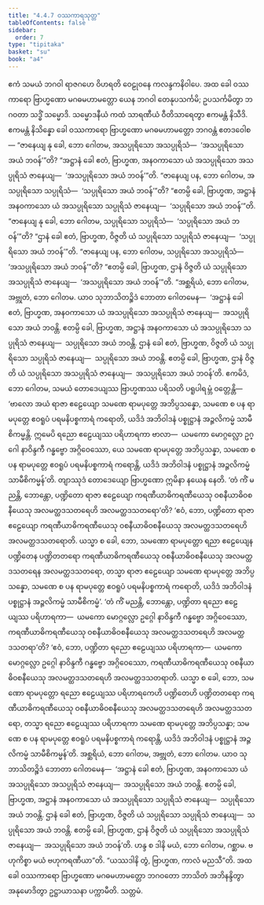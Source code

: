 ```yaml
---
title: "4.4.7 ဝဿကာရသုတ္တ"
tableOfContents: false
sidebar:
  order: 7
type: "tipitaka"
basket: "su"
book: "a4"
---
```



<DynamicBreadcrumb />

<Division number="187" book="a4" e="ch" v="15" p="499">

<Paragraph number="1146" book="a4">
ဧကံ သမယံ ဘဂဝါ ရာဇဂဟေ ဝိဟရတိ ဝေဠုဝနေ ကလန္ဒကနိဝါပေ. အထ ခေါ ဝဿကာရော ဗြာဟ္မဏော မဂဓမဟာမတ္တော ယေန ဘဂဝါ တေနုပသင်္ကမိ; ဥပသင်္ကမိတွာ ဘဂဝတာ သဒ္ဓိံ သမ္မောဒိ. သမ္မောဒနီယံ ကထံ သာရဏီယံ ဝီတိသာရေတွာ ဧကမန္တံ နိသီဒိ. ဧကမန္တံ နိသိန္နော ခေါ ဝဿကာရော ဗြာဟ္မဏော မဂဓမဟာမတ္တော ဘဂဝန္တံ ဧတဒဝေါစ—
</Paragraph>

<Paragraph number="1147" book="a4">
“ဇာနေယျ နု ခေါ, ဘော ဂေါတမ, အသပ္ပုရိသော အသပ္ပုရိသံ—  ‘အသပ္ပုရိသော အယံ ဘဝန်’”တိ? “အဋ္ဌာနံ ခေါ ဧတံ, ဗြာဟ္မဏ, အနဝကာသော ယံ အသပ္ပုရိသော အသပ္ပုရိသံ ဇာနေယျ—  ‘အသပ္ပုရိသော အယံ ဘဝန်’”တိ. “ဇာနေယျ ပန, ဘော ဂေါတမ, အသပ္ပုရိသော သပ္ပုရိသံ—  ‘သပ္ပုရိသော အယံ ဘဝန်’”တိ? “ဧတမ္ပိ ခေါ, ဗြာဟ္မဏ, အဋ္ဌာနံ အနဝကာသော ယံ အသပ္ပုရိသော သပ္ပုရိသံ ဇာနေယျ—  ‘သပ္ပုရိသော အယံ ဘဝန်’”တိ. “ဇာနေယျ နု ခေါ, ဘော ဂေါတမ, သပ္ပုရိသော သပ္ပုရိသံ—  ‘သပ္ပုရိသော အယံ ဘဝန်’”တိ? “ဌာနံ ခေါ ဧတံ, ဗြာဟ္မဏ, ဝိဇ္ဇတိ ယံ သပ္ပုရိသော သပ္ပုရိသံ ဇာနေယျ—  ‘သပ္ပုရိသော အယံ ဘဝန်’”တိ. “ဇာနေယျ ပန, ဘော ဂေါတမ, သပ္ပုရိသော အသပ္ပုရိသံ—  ‘အသပ္ပုရိသော အယံ ဘဝန်’”တိ? “ဧတမ္ပိ ခေါ, ဗြာဟ္မဏ, ဌာနံ ဝိဇ္ဇတိ ယံ သပ္ပုရိသော အသပ္ပုရိသံ ဇာနေယျ—  ‘အသပ္ပုရိသော အယံ ဘဝန်’”တိ.
</Paragraph>

<Paragraph number="1148" book="a4">
“အစ္ဆရိယံ, ဘော ဂေါတမ, အဗ္ဘုတံ, ဘော ဂေါတမ. ယာဝ သုဘာသိတဉ္စိဒံ ဘောတာ ဂေါတမေန—  ‘အဋ္ဌာနံ ခေါ ဧတံ, ဗြာဟ္မဏ, အနဝကာသော ယံ အသပ္ပုရိသော အသပ္ပုရိသံ ဇာနေယျ—  အသပ္ပုရိသော အယံ ဘဝန္တိ. ဧတမ္ပိ ခေါ, ဗြာဟ္မဏ, အဋ္ဌာနံ အနဝကာသော ယံ အသပ္ပုရိသော သပ္ပုရိသံ ဇာနေယျ—  သပ္ပုရိသော အယံ ဘဝန္တိ. ဌာနံ ခေါ ဧတံ, ဗြာဟ္မဏ, ဝိဇ္ဇတိ ယံ သပ္ပုရိသော သပ္ပုရိသံ ဇာနေယျ—  သပ္ပုရိသော အယံ ဘဝန္တိ. ဧတမ္ပိ ခေါ, ဗြာဟ္မဏ, ဌာနံ ဝိဇ္ဇတိ ယံ သပ္ပုရိသော အသပ္ပုရိသံ ဇာနေယျ—  အသပ္ပုရိသော အယံ ဘဝန်’တိ.
</Paragraph>

<Paragraph number="1149" book="a4">
ဧကမိဒံ, ဘော ဂေါတမ, သမယံ တောဒေယျဿ ဗြာဟ္မဏဿ ပရိသတိ ပရူပါရမ္ဘံ ဝတ္တေန္တိ—  ‘ဗာလော အယံ ရာဇာ ဧဠေယျော သမဏေ ရာမပုတ္တေ အဘိပ္ပသန္နော, သမဏေ စ ပန ရာမပုတ္တေ ဧဝရူပံ ပရမနိပစ္စကာရံ ကရောတိ, ယဒိဒံ အဘိဝါဒနံ ပစ္စုဋ္ဌာနံ အဉ္ဇလိကမ္မံ သာမီစိကမ္မန္တိ. ဣမေပိ ရညော ဧဠေယျဿ ပရိဟာရကာ ဗာလာ—  ယမကော မောဂ္ဂလ္လော ဥဂ္ဂေါ နာဝိန္ဒကီ ဂန္ဓဗ္ဗော အဂ္ဂိဝေဿော, ယေ သမဏေ ရာမပုတ္တေ အဘိပ္ပသန္နာ, သမဏေ စ ပန ရာမပုတ္တေ ဧဝရူပံ ပရမနိပစ္စကာရံ ကရောန္တိ, ယဒိဒံ အဘိဝါဒနံ ပစ္စုဋ္ဌာနံ အဉ္ဇလိကမ္မံ သာမီစိကမ္မန်’တိ. တျာဿုဒံ တောဒေယျော ဗြာဟ္မဏော ဣမိနာ နယေန နေတိ. ‘တံ ကိံ မညန္တိ, ဘောန္တော, ပဏ္ဍိတော ရာဇာ ဧဠေယျော ကရဏီယာဓိကရဏီယေသု ဝစနီယာဓိဝစနီယေသု အလမတ္ထဒသတရေဟိ အလမတ္ထဒသတရော’တိ? ‘ဧဝံ, ဘော, ပဏ္ဍိတော ရာဇာ ဧဠေယျော ကရဏီယာဓိကရဏီယေသု ဝစနီယာဓိဝစနီယေသု အလမတ္ထဒသတရေဟိ အလမတ္ထဒသတရောတိ.
</Paragraph>

<Paragraph number="1150" book="a4">
ယသ္မာ စ ခေါ, ဘော, သမဏော ရာမပုတ္တော ရညာ ဧဠေယျေန ပဏ္ဍိတေန ပဏ္ဍိတတရော ကရဏီယာဓိကရဏီယေသု ဝစနီယာဓိဝစနီယေသု အလမတ္ထဒသတရေန အလမတ္ထဒသတရော, တသ္မာ ရာဇာ ဧဠေယျော သမဏေ ရာမပုတ္တေ အဘိပ္ပသန္နော, သမဏေ စ ပန ရာမပုတ္တေ ဧဝရူပံ ပရမနိပစ္စကာရံ ကရောတိ, ယဒိဒံ အဘိဝါဒနံ ပစ္စုဋ္ဌာနံ အဉ္ဇလိကမ္မံ သာမီစိကမ္မံ’.
</Paragraph>

<Paragraph number="1151" book="a4">
‘တံ ကိံ မညန္တိ, ဘောန္တော, ပဏ္ဍိတာ ရညော ဧဠေယျဿ ပရိဟာရကာ—  ယမကော မောဂ္ဂလ္လော ဥဂ္ဂေါ နာဝိန္ဒကီ ဂန္ဓဗ္ဗော အဂ္ဂိဝေဿော, ကရဏီယာဓိကရဏီယေသု ဝစနီယာဓိဝစနီယေသု အလမတ္ထဒသတရေဟိ အလမတ္ထဒသတရာ’တိ? ‘ဧဝံ, ဘော, ပဏ္ဍိတာ ရညော ဧဠေယျဿ ပရိဟာရကာ—  ယမကော မောဂ္ဂလ္လော ဥဂ္ဂေါ နာဝိန္ဒကီ ဂန္ဓဗ္ဗော အဂ္ဂိဝေဿော, ကရဏီယာဓိကရဏီယေသု ဝစနီယာဓိဝစနီယေသု အလမတ္ထဒသတရေဟိ အလမတ္ထဒသတရာတိ.
</Paragraph>

<Paragraph number="1152" book="a4">
ယသ္မာ စ ခေါ, ဘော, သမဏော ရာမပုတ္တော ရညော ဧဠေယျဿ ပရိဟာရကေဟိ ပဏ္ဍိတေဟိ ပဏ္ဍိတတရော ကရဏီယာဓိကရဏီယေသု ဝစနီယာဓိဝစနီယေသု အလမတ္ထဒသတရေဟိ အလမတ္ထဒသတရော, တသ္မာ ရညော ဧဠေယျဿ ပရိဟာရကာ သမဏေ ရာမပုတ္တေ အဘိပ္ပသန္နာ; သမဏေ စ ပန ရာမပုတ္တေ ဧဝရူပံ ပရမနိပစ္စကာရံ ကရောန္တိ, ယဒိဒံ အဘိဝါဒနံ ပစ္စုဋ္ဌာနံ အဉ္ဇလိကမ္မံ သာမီစိကမ္မန်’တိ.
</Paragraph>

<Paragraph number="1153" book="a4">
အစ္ဆရိယံ, ဘော ဂေါတမ, အဗ္ဘုတံ, ဘော ဂေါတမ. ယာဝ သုဘာသိတဉ္စိဒံ ဘောတာ ဂေါတမေန—  ‘အဋ္ဌာနံ ခေါ ဧတံ, ဗြာဟ္မဏ, အနဝကာသော ယံ အသပ္ပုရိသော အသပ္ပုရိသံ ဇာနေယျ—  အသပ္ပုရိသော အယံ ဘဝန္တိ. ဧတမ္ပိ ခေါ, ဗြာဟ္မဏ, အဋ္ဌာနံ အနဝကာသော ယံ အသပ္ပုရိသော သပ္ပုရိသံ ဇာနေယျ—  သပ္ပုရိသော အယံ ဘဝန္တိ. ဌာနံ ခေါ ဧတံ, ဗြာဟ္မဏ, ဝိဇ္ဇတိ ယံ သပ္ပုရိသော သပ္ပုရိသံ ဇာနေယျ—  သပ္ပုရိသော အယံ ဘဝန္တိ. ဧတမ္ပိ ခေါ, ဗြာဟ္မဏ, ဌာနံ ဝိဇ္ဇတိ ယံ သပ္ပုရိသော အသပ္ပုရိသံ ဇာနေယျ—  အသပ္ပုရိသော အယံ ဘဝန်’တိ. ဟန္ဒ စ ဒါနိ မယံ, ဘော ဂေါတမ, ဂစ္ဆာမ. ဗဟုကိစ္စာ မယံ ဗဟုကရဏီယာ”တိ. “ယဿဒါနိ တွံ, ဗြာဟ္မဏ, ကာလံ မညသီ”တိ.
</Paragraph>

<Paragraph number="1154" book="a4">
အထ ခေါ ဝဿကာရော ဗြာဟ္မဏော မဂဓမဟာမတ္တော ဘဂဝတော ဘာသိတံ အဘိနန္ဒိတွာ အနုမောဒိတွာ ဥဋ္ဌာယာသနာ ပက္ကာမီတိ.

</Paragraph>
</Division>

<Paragraph number="1155" type="center" book="a4">
သတ္တမံ.
</Paragraph>